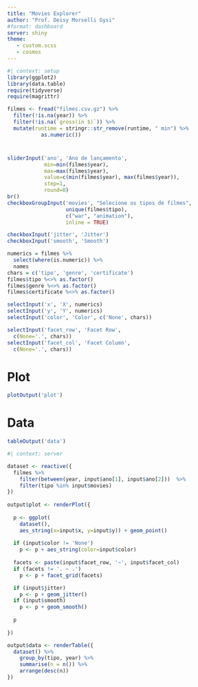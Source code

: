 ```yaml
---
title: "Movies Explorer"
author: "Prof. Deisy Morselli Gysi"
#format: dashboard
server: shiny
theme: 
   - custom.scss
   - cosmos
---
```



```r
#| context: setup
library(ggplot2)
library(data.table)
require(tidyverse)
require(magrittr)

filmes <- fread("filmes.csv.gz") %>%
  filter(!is.na(year)) %>% 
  filter(!is.na(`gross(in $)`)) %>% 
  mutate(runtime = stringr::str_remove(runtime, " min") %>% 
           as.numeric())
```

# {.sidebar}

```r
sliderInput('ano', 'Ano de lançamento', 
            min=min(filmes$year), 
            max=max(filmes$year),
            value=c(min(filmes$year), max(filmes$year)),
            step=1, 
            round=0)
br()
checkboxGroupInput('movies', "Selecione os tipos de filmes", 
                   unique(filmes$tipo), 
                   c("war", "animation"), 
                   inline = TRUE)

checkboxInput('jitter', 'Jitter')
checkboxInput('smooth', 'Smooth')
```

```r
numerics = filmes %>%
  select(where(is.numeric)) %>% 
  names
chars = c('tipo', 'genre', 'certificate')
filmes$tipo %<>% as.factor()
filmes$genre %<>% as.factor()
filmes$certificate %<>% as.factor()

selectInput('x', 'X', numerics) 
selectInput('y', 'Y', numerics)
selectInput('color', 'Color', c('None', chars))
```

```r

selectInput('facet_row', 'Facet Row',
  c(None='.', chars))
selectInput('facet_col', 'Facet Column',
  c(None='.', chars))
```

# Plot

```r
plotOutput('plot')
```

# Data

```r
tableOutput('data')
```

```r
#| context: server

dataset <- reactive({
  filmes %>% 
    filter(between(year, input$ano[1], input$ano[2]))  %>%
    filter(tipo %in% input$movies)
})
 
output$plot <- renderPlot({
  
  p <- ggplot(
    dataset(), 
    aes_string(x=input$x, y=input$y)) + geom_point()
  
  if (input$color != 'None')
    p <- p + aes_string(color=input$color)
  
  facets <- paste(input$facet_row, '~', input$facet_col)
  if (facets != '. ~ .')
    p <- p + facet_grid(facets)

  if (input$jitter)
    p <- p + geom_jitter()
  if (input$smooth)
    p <- p + geom_smooth()
  
  p
  
})

output$data <- renderTable({
  dataset() %>% 
    group_by(tipo, year) %>% 
    summarise(n = n()) %>% 
    arrange(desc(n))
})
```